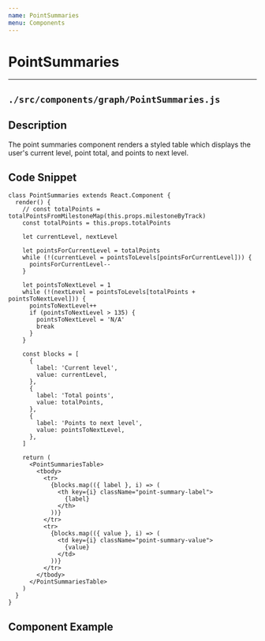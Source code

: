 ```yaml
---
name: PointSummaries
menu: Components
---
```



# PointSummaries
---
## ```./src/components/graph/PointSummaries.js```
## Description
The point summaries component renders a styled table which displays the user's current level, point total, and points to next level.

## Code Snippet
```
class PointSummaries extends React.Component {
  render() {
    // const totalPoints = totalPointsFromMilestoneMap(this.props.milestoneByTrack)
    const totalPoints = this.props.totalPoints

    let currentLevel, nextLevel

    let pointsForCurrentLevel = totalPoints
    while (!(currentLevel = pointsToLevels[pointsForCurrentLevel])) {
      pointsForCurrentLevel--
    }

    let pointsToNextLevel = 1
    while (!(nextLevel = pointsToLevels[totalPoints + pointsToNextLevel])) {
      pointsToNextLevel++
      if (pointsToNextLevel > 135) {
        pointsToNextLevel = 'N/A'
        break
      }
    }

    const blocks = [
      {
        label: 'Current level',
        value: currentLevel,
      },
      {
        label: 'Total points',
        value: totalPoints,
      },
      {
        label: 'Points to next level',
        value: pointsToNextLevel,
      },
    ]

    return (
      <PointSummariesTable>
        <tbody>
          <tr>
            {blocks.map(({ label }, i) => (
              <th key={i} className="point-summary-label">
                {label}
              </th>
            ))}
          </tr>
          <tr>
            {blocks.map(({ value }, i) => (
              <td key={i} className="point-summary-value">
                {value}
              </td>
            ))}
          </tr>
        </tbody>
      </PointSummariesTable>
    )
  }
}
```

## Component Example
<Playground>
    <PointSummaries />
</ Playground>
